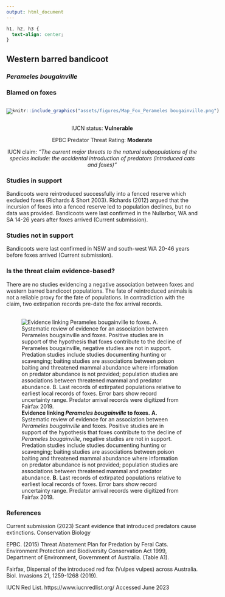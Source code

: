```yaml
---
output: html_document
---
```

```css
h1, h2, h3 {
  text-align: center;
}
```

## **Western barred bandicoot**
### *Perameles bougainville*
### Blamed on foxes

:::: {style="display: flex;"}

[![](assets/photos/Perameles bougainville.png)](https://www.inaturalist.org/photos/96420107?size=original)

::: {}

:::

::: {}
  ```r
  knitr::include_graphics("assets/figures/Map_Fox_Perameles bougainville.png")
  ```
:::

::::
<center>
IUCN status: **Vulnerable**

EPBC Predator Threat Rating: **Moderate**

IUCN claim: *"The current major threats to the natural subpopulations of the species include: the accidental introduction of predators (introduced cats and foxes)"*

</center>

### Studies in support

Bandicoots were reintroduced successfully into a fenced reserve which excluded foxes (Richards & Short 2003). Richards (2012) argued that the incursion of foxes into a fenced reserve led to population declines, but no data was provided. Bandicoots were last confirmed in the Nullarbor, WA and SA 14-26 years after foxes arrived (Current submission).

### Studies not in support

Bandicoots were last confirmed in NSW and south-west WA 20-46 years before foxes arrived (Current submission).

### Is the threat claim evidence-based?

There are no studies evidencing a negative association between foxes and western barred bandicoot populations. The fate of reintroduced animals is not a reliable proxy for the fate of populations. In contradiction with the claim, two extirpation records pre-date the fox arrival records.
<br>
<br>

![**Evidence linking *Perameles bougainville* to foxes.** **A.** Systematic review of evidence for an association between *Perameles bougainville* and foxes. Positive studies are in support of the hypothesis that foxes contribute to the decline of *Perameles bougainville*, negative studies are not in support. Predation studies include studies documenting hunting or scavenging; baiting studies are associations between poison baiting and threatened mammal abundance where information on predator abundance is not provided; population studies are associations between threatened mammal and predator abundance. **B.** Last records of extirpated populations relative to earliest local records of foxes. Error bars show record uncertainty range. Predator arrival records were digitized from Fairfax 2019.](assets/figures/Main_Evidence_Fox_Perameles bougainville.png)

### References



Current submission (2023) Scant evidence that introduced predators cause extinctions. Conservation Biology

EPBC. (2015) Threat Abatement Plan for Predation by Feral Cats. Environment Protection and Biodiversity Conservation Act 1999, Department of Environment, Government of Australia. (Table A1).

Fairfax, Dispersal of the introduced red fox (Vulpes vulpes) across Australia. Biol. Invasions 21, 1259-1268 (2019).

IUCN Red List. https://www.iucnredlist.org/ Accessed June 2023

